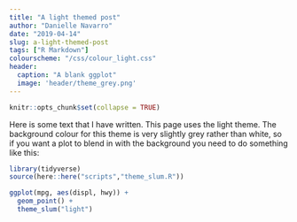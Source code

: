 ```yaml
---
title: "A light themed post"
author: "Danielle Navarro"
date: "2019-04-14"
slug: a-light-themed-post
tags: ["R Markdown"]
colourscheme: "/css/colour_light.css"
header:
  caption: "A blank ggplot"
  image: 'header/theme_grey.png'
---
```


```r
knitr::opts_chunk$set(collapse = TRUE)
```

Here is some text that I have written. This page uses the light theme. The background colour for this theme is very slightly grey rather than white, so if you want a plot to blend in with the background you need to do something like this:

```r
library(tidyverse)
source(here::here("scripts","theme_slum.R"))

ggplot(mpg, aes(displ, hwy)) + 
  geom_point() + 
  theme_slum("light")
```



